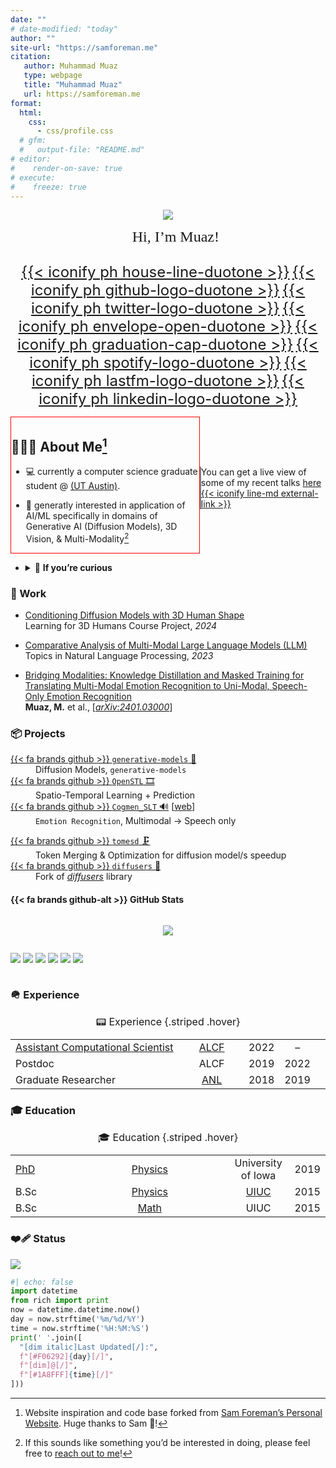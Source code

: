 ```yaml
---
date: ""
# date-modified: "today"
author: ""
site-url: "https://samforeman.me"
citation:
   author: Muhammad Muaz
   type: webpage
   title: "Muhammad Muaz"
   url: https://samforeman.me
format:
  html:
    css:
      - css/profile.css
  # gfm:
  #   output-file: "README.md"
# editor:
#    render-on-save: true
# execute:
#    freeze: true
---
```


<!-- ## Muhammad Muaz -->

::: {style="font-size:1.0em; text-align: center;"}

[![](./assets/Muaz_Picture.jpg)]{.profile-avatar style="width: 100%; border: 0px solid var(--bg-border)!important;"}

[[👋 Hi, I'm Muaz!]{.dim-text style="font-family:var(--font-family-headings);"} ]{style="font-size: 1.5rem; color: var(--dim-text)!important; padding-bottom: 0pt; font-family: 'IBM Plex Sans Condensed'; font-weight: 500;"}

::: {style="display: flex; flex-direction: row; align-items: center; text-align: center!important; justify-content: center; background-color: var(--link-bg-color);"}

[[[{{< iconify ph house-line-duotone >}}]{.icon style="background-color:rgba(0,0,0,0.0);!important"}](https://samforeman.me)]{.icon style="font-size:1.5rem; padding-right: 0pt;"}
[[{{< iconify ph github-logo-duotone >}}](https://github.com/saforem2)]{.icon style="font-size:1.5rem; padding-left: 0pt; padding-right: 0pt"}
[[{{< iconify ph twitter-logo-duotone >}}](https://www.twitter.com/saforem2)]{.icon style="font-size:1.5rem; padding-left: 0pt; padding-right: 0pt"}
[[{{< iconify ph envelope-open-duotone >}}](mailto:///foremans@anl.gov)]{.icon style="font-size:1.5rem; padding-left: 0pt; padding-right: 0pt"}
[[{{< iconify ph graduation-cap-duotone >}}](https://scholar.google.com/citations?user=vV_1zDwAAAAJ&hl=en)]{.icon style="font-size:1.5rem; padding-left: 0pt; padding-right: 0pt"}
[[{{< iconify ph spotify-logo-duotone >}}](https://open.spotify.com/user/saforem2)]{.icon style="font-size:1.5rem; padding-left: 0pt; padding-right: 0pt"}
[[{{< iconify ph lastfm-logo-duotone >}}](https://www.last.fm/user/saforem2)]{.icon style="font-size:1.5rem; padding-left: 0pt; padding-right: 0pt"}
[[{{< iconify ph linkedin-logo-duotone >}}](https://linkedin.com/in/saforem2)]{.icon style="font-size:1.5rem; padding-left: 0pt; padding-right: 0pt"}

:::

:::

::: {layout="[ [60,-5,30] ]" layout-valign="center" style="display: flex; flex-direction: row; align-items: center; text-wrap: wrap"}

::: {style="border: 1px solid red;"}

## 🧑🏻‍💻 About Me[^inspiration]

- 💻 currently a computer science graduate student @
  [(UT Austin)](https://www.cs.utexas.edu/).

<!-- - 🧪 generally interested in the application of AI / ML + HPC to computational
problems in science[^disciplines] -->

- 🚀 generatly interested in application of AI/ML specifically in domains of Generative AI (Diffusion Models), 3D Vision, & Multi-Modality[^contribution]

[^contribution]: If this sounds like something you'd be interested in doing, please
  feel free to [reach out to me](mailto:m.muaz@utexas.edu)!
[^inspiration]: Website inspiration and code base forked from [Sam Foreman's Personal Website](https://github.com/saforem2/personal_site). Huge thanks to Sam 🐐!

<!-- [^disciplines]: So far, for: \{Lattice QCD, Quantum Mechanics, Biology (Protein
  Generation, Drug Discovery), and Climate Modeling / Weather Forecasting\} -->

:::

::: {style="margin-top:0.6rem;"}
::: {.callout-tip icon=false aria-title="Recent Talks" title='🎤 [Recent Talks]{.dim-text}' collapse="false" style="text-align: left!important; width:100%; background:var(--code-bg)!important; border: none!important; border-left: 2px solid #838383!important; border-radius: 0pt!important; opacity:100%;"}
You can get a live view of some of my recent talks [[here {{< iconify line-md external-link >}}](/qmd/slides.qmd)]{.bright-text}
:::

<!-- ::: {.callout-tip icon=false aria-title="Now Playing" title='[![](https://api.iconify.design/logos:spotify-icon.svg?color=%23888888) Now Playing:]{style="color:#1ED760;"}' collapse="true" style='width:100%; border: none!important; border-left: 2px solid #1ED760!important; border-radius: 0pt!important; opacity: 100%;'}
[![](https://spotify-github-profile.vercel.app/api/view?uid=saforem2&cover_image=true&theme=novatorem&bar_color=53b14f&bar_color_cover=true)](https://spotify-github-profile.vercel.app/api/view?uid=saforem2&redirect=true)
::: -->
:::
:::

- <details closed><summary>👀 <strong>If you're curious</strong></summary>

  - <details closed><summary>📍 How I got here</summary>

      [NOTE: Update the **NEW** text below !!]: #

      My Ph.D. is currently focused on techniques to optimize the inference complexity of deep generative models such as [SVD](https://huggingface.co/stabilityai/stable-video-diffusion-img2vid-xt-1-1), [Latte](https://github.com/Vchitect/Latte). In 🧍terms, _I try to make these models run faster_.

      Recently in May 2024, I also completed my Masters 🎓 in Computer Science from [(UT Austin)](https://www.cs.utexas.edu/). 🎉🎉


      Prior to this, I completed bachelors degree (Electrical Engineering, 2021) at the Lahore University of Management Sciences [LUMS](https://sbasse.lums.edu.pk/department-of-electrical-engineering). My undegraduate dissertation was titled [Vibration Estimation and Object Localization using RFID Technology in Challenging Environments](https://drive.google.com/file/d/1FQbaxQjkI3L19TNtLYqVuayAJEQYwo8a/view?usp=sharing).
      !!

    </details>

  <!-- - <details closed><summary>🤔 What I work on</summary>

    As a member of the [AI / ML Group](https://www.alcf.anl.gov/about/people/group/506) at
    [ALCF](https://alcf.anl.gov), I work on:

    ::: {.flex-container}

    ::: {.flex-container}
    - [AI + Science](https://github.com/saforem2/)

      - [Building better sampling methods for Lattice QCD](https://github.com/saforem2/l2hmc-qcd)

      - [GenSLM: Genome-Scale Language Models](https://www.biorxiv.org/content/10.1101/2022.10.10.511571v2)

      - [Foundation models for long term climate forecasting](https://saforem2.github.io/climate-analysis)
    :::

    ::: {.flex-container}
    - [Scaling Large Language Models](https://github.com/saforem2/Megatron-DS-Benchmarking)

    - [Optimizing distributed training across thousands of GPUs](https://github.com/argonne-lcf/mlprof)

    - Building new parallelism techniques for efficient scaling

    - Generative modeling (esp. for physical systems)
    :::

    :::

    </details> -->

</details>

::: {.panel-tabset}

### 📝 Work

- [Conditioning Diffusion Models with 3D Human Shape](https://drive.google.com/file/d/1TTZSs92oO6KJD_tEJTvlWkUM3vnozNhF/view?usp=sharing)\
    [Learning for 3D Humans Course Project, _2024_]{.dim-text}

- [Comparative Analysis of Multi-Modal Large Language Models (LLM)](https://atosystem.github.io/VisualTextPioneer/blog/2022/visual-text-poineer) \
    [Topics in Natural Language Processing, _2023_]{.dim-text}

- [Bridging Modalities: Knowledge Distillation and Masked Training for Translating Multi-Modal Emotion Recognition to Uni-Modal, Speech-Only Emotion Recognition](https://arxiv.org/abs/2401.03000)\
    [**Muaz, M.** et al., \[[_arXiv:2401.03000_](https://arxiv.org/abs/2401.03000)\]]{.dim-text}


<!-- **NOTE**: [You can find a full list of my publications on my [Google Scholar](https://scholar.google.com/citations?user=vV_1zDwAAAAJ&hl=en)]{.dim-text}

- [Intro to HPC Bootcamp: Engaging New Communities Through Energy Justice Projects](https://jocse.org/downloads/jocse-15-1-10.pdf)  
    [Journal of Computational Science, _2024_]{.dim-text}

- [Thorough Characterization and Analysis of Large Transformer Model Training At-Scale](https://doi.org/10.1145/3639034)  
    [Proc. ACM Meas. Anal. Comput. Syst. _03/2024_]{.dim-text}

- [MLMC: Machine Learning Monte Carlo for Lattice Gauge Theory](https://arxiv.org/abs/2312.08936)  
    [**S. Foreman** et al. [Lattice, 2023 (Proceedings)](https://indico.fnal.gov/event/57249/), _12/2023_]{.dim-text}

- [Protein Generation via Genome-scale Language Models with Bio-physical Scoring ](https://dl.acm.org/doi/abs/10.1145/3624062.3626087)  
    [@ SC'23, _11/2023_]{.dim-text}

- {{< iconify logos microsoft-icon >}} [DeepSpeed4Science Initiative: Enabling Large-Scale Scientific Discovery \[...\]](https://arxiv.org/abs/2310.04610)  
    [@ [NeurIPS 2023 AI For Science Workshop](https://ai4sciencecommunity.github.io/neurips23.html), _10/2023_]{.dim-text}

  - [{{< iconify fluent-emoji-flat test-tube >}} DeepSpeed4Science.ai Blog Post](https://deepspeed4science.ai/2023/09/18/model-showcase-genslms/)

  - [{{< iconify fluent-emoji-flat newspaper >}} Loooooooong Sequence Lengths](/qmd/dsblog.qmd)

- [Comprehensive Performance Study of LLMs on Novel AI Accelerators](https://arxiv.org/abs/2310.04607)  
    [M. Emani, **S. Foreman**, et al., [IPDPS 2024](https://www.ipdps.org/), _10/2023_]{.dim-text}

- [Exploratory Analysis of Climate Data with `ClimRR`](https://saforem2.github.io/climate-analysis)  
    [**S. Foreman**, [Intro to HPC Bootcamp @ NERSC](https://github.com/NERSC/intro-HPC-bootcamp-2023), _08/2023_]{.dim-text}

<!-- SARS-CoV-2 evolutionary dynamics -->

<!-- - 🏆 [**GenSLMs: Genome-scale language models reveal** \[...\]](https://www.biorxiv.org/content/10.1101/2022.10.10.511571v1.abstract)  
    [@ SC'22 _10/2022_]{.dim-text}

  - 🥇 [ACM Gordon Bell Special Prize](https://www.acm.org/media-center/2022/november/gordon-bell-special-prize-covid-research-2022)

- [Lattice QCD and Particle Physics](https://arxiv.org/abs/2207.07641)  
    [A.S. Kronfeld et al., _07/2022_]{.dim-text}

- [Applications of ML to Lattice QFT](https://arxiv.org/abs/2202.05838)  
    [D. Boyda, S. Calí, **S. Foreman**, et al., \[[_arXiv:2202.05838_](https://arxiv.org/abs/2202.05838)\], _02/2022_]{.dim-text}

- [LeapFrogLayers: Trainable Framework for Effective Sampling](https://arxiv.org/abs/2112.01582)  
    [**S. Foreman**, X.Y. Jin, J.C. Osborn, [Lattice, _2021_](https://indico.cern.ch/event/1006302)]{.dim-text}

- [HMC with Normalizing Flows](https://arxiv.org/abs/2112.01586) \[[slides](https://indico.cern.ch/event/1006302/contributions/4380743/)\]  
    [**S. Foreman** et al., [Lattice, _2021_](https://indico.cern.ch/event/1006302/)]{.dim-text}

- [Deep Learning Hamiltonian Monte Carlo](https://arxiv.org/abs/2105.03418)  \[[+ poster](https://simdl.github.io/posters/57-supp_DLHMC_Foreman_SimDL-ICLR2021_poster1.pdf)\]  
    [**S. Foreman**, X.Y. Jin, & J.C. Osborn, @ [SimDL Workshop @ ICLR](https://simdl.github.io/), _2021_]{.dim-text}

- [Machine Learning and Neural Networks for Field Theory](https://bit.ly/snowmass_ml2020)  
    [**S. Foreman**, X.Y. Jin, & J.C. Osborn, [SnowMass](https://snowmass21.org/), _2020_]{.dim-text}

- [Examples of renormalization group transformations for image sets](https://journals.aps.org/pre/abstract/10.1103/PhysRevE.98.052129)  
    [**S. Foreman** et al., Physical Review E., _2018_]{.dim-text}

- [RG inspired Machine Learning for lattice field theory](https://arxiv.org/abs/1710.02079)  
    [**S. Foreman** et al., [_arXiv:1710.02079_](https://www.arxiv.or/abs/1710.02079), _2017_]{.dim-text}

- [Large Energy Density in Three-Plate Nanocapacitors due to Coulomb Blockade](https://doi.org/10.1063/1.5009698)  
    [**S. Foreman** et al., _J. Appl. Phys_, _2018_]{.dim-text} --> 

<!-- ### 🦜 Talks

::: {style="font-size:0.8em;"}

- <details closed>
  <summary>
    <a
      href="https://saforem2.github.io/parallel-training-slides">🪧 <strong>Parallel
        Training Techniques</strong></a> @ <a
      href="https://github.com/argonne-lcf/ai-science-training-series/tree/main/06_parallel_training"><i>AI-4-Science
        Training Series</i></a> (<code>03/2024</code>)
  </summary>
  <iframe loading="lazy" allow="picture-in-picture"
    src="https://saforem2.github.io/parallel-training-slides" title="🪧 Parallel
    Training Techniques" width="100%" align="center" height="500"
    frameborder="0" webkitallowfullscreen mozallowfullscreen allowfullscreen
    style="border-radius:0.25rem;border:none;align:center;">
    <p>Your browser does not support iframes.</p>
  </iframe>
  </details>
- <details closed>
  <summary>
    <a href="https://saforem2.github.io/llm-workshop-talk">🪧 <strong>LLMs from
      Scratch</strong></a> @ <a
      href="https://github.com/argonne-lcf/llm-workshop"><i>LLM Tutorial
        Workshop</i></a>
  </summary>
  <iframe loading="lazy" allow="picture-in-picture"
    src="https://saforem2.github.io/llm-workshop-talk" title="🪧 LLMs from
    Scratch" width="100%" align="center" height="500" frameborder="0"
    webkitallowfullscreen mozallowfullscreen allowfullscreen
    style="border-radius:0.25rem;border:none;align:center;">
    <p>Your browser does not support iframes.</p>
  </iframe>
  </details> -->

<!-- - <details closed> -->
<!--   <summary> -->
<!--     <a href="https://saforem2.github.io/llm-workshop-talk">🪧 <strong>LLMs from Scratch</strong></a> @ <a href="https://github.com/argonne-lcf/llm-workshop" target="_blank" rel="noopener noreferrer"><i>LLM Tutorial Workshop</i></a> (<code>02/2024</code>) -->
<!--   </summary> -->
<!--   <iframe loading="lazy" allow="picture-in-picture" src="https://saforem2.github.io/llm-workshop-talk" title="🪧 LLMs from Scratch" width="100%" align="center" height="500" frameborder="0" webkitallowfullscreen mozallowfullscreen allowfullscreen style="border-radius:0.25rem;border:none;align:center;"> -->
<!--     <p>Your browser does not support iframes.</p> -->
<!--   </iframe> -->
<!--   </details> -->
<!-- - <details closed>
  <summary>
    <a href="https://github.com/saforem2/LLM-tutorial">🪧 <strong>Creating Small(-ish) LLMs</strong></a> @ <a href="https://github.com/brettin/llm_tutorial"><em>LLM Tutorial Workshop (1)</em></a>, (<code>11/2023</code>)
  </summary>
  <iframe loading="lazy" allow="picture-in-picture" src="https://saforem2.github.io/LLM-tutorial" title="🪧 Creating Small(-ish) LLMs" width="100%" align="center" height="500" frameborder="0" webkitallowfullscreen mozallowfullscreen allowfullscreen style="border-radius:0.25rem;border:none;align:center;">
    <p>Your browser does not support iframes.</p>
  </iframe>
  </details>

- <details closed>
  <summary>
    <a href="https://saforem2.github.io/oneapi-talk"> 🪧 <strong>Exascale Science on Aurora</strong></a> @ <a href="https://www.alcf.anl.gov/events/alcf-hands-hpc-workshop"><em>Intel oneAPI Workshop @ UIC</em></a>, (<code>10/2023</code>)
  </summary>
  <iframe loading="lazy" allow="picture-in-picture" src="https://saforem2.github.io/oneapi-talk" title="🪧 Exascale Science on Aurora" width="100%" align="center" height="500" frameborder="0" style="border-radius:0.25rem;border:none;align:center;">
    <p>Your browser does not support iframes.</p>
  </iframe>
  </details>

- <details closed>
  <summary>
    <a href="https://saforem2.github.io/llm-lunch-talk">🪧 <strong>LLM Lunch Talk</strong></a> @ <a href="https://www.alcf.anl.gov/events/alcf-hands-hpc-workshop"><em>ALCF Hands On HPC Workshop</em></a>, (<code>10/2023</code>)
  </summary>
  <iframe loading="lazy" allow="picture-in-picture" src="https://saforem2.github.io/llm-lunch-talk/#/section" title="🪧 LLMs on Polaris" width="100%" align="center" height="500" frameborder="0" webkitallowfullscreen mozallowfullscreen allowfullscreen style="border-radius:0.25rem;border:none;align:center;">
    <p>Your browser does not support iframes.</p>
  </iframe>
  </details>

- <details closed>
  <summary>
    <a href="https://saforem2.github.io/scaling4science">🪧 <strong>Scaling LLMs 4 Science</strong></a> @ <a href="https://events.cels.anl.gov/event/426/overview"><em>Data-Intensive Computing + AI/ML at Scale</em></a>, (<code>08/2023</code>)
  </summary>
  <iframe loading="lazy" allow="picture-in-picture" src="https://saforem2.github.io/scaling4science/#/section" title="🪧 Scaling LLMs for Science and Ongoing Collaborations" width="100%" align="center" height="500" frameborder="0" webkitallowfullscreen mozallowfullscreen allowfullscreen style="border-radius:0.25rem;border:none;align:center;">
    <p>Your browser does not support iframes.</p>
  </iframe>
  </details>

- <details closed>
  <summary>
    <a href="https://saforem2.github.io/lattice23">🪧 <strong>MLMC: Machine Learning Monte Carlo for LGT</strong></a>, @ <a href="https://mlmc2022.github.io/">Lattice 2023</a>, (<code>07/2023</code>)
  </summary>
  <iframe loading="lazy" allow="picture-in-picture" src="https://saforem2.github.io/lattice23/#/title-slide" title="🪧 MLMC: Machine Learning Monte Carlo" width="100%" align="center" height="500" frameborder="0" webkitallowfullscreen mozallowfullscreen allowfullscreen style="border-radius:0.25rem;border:none;align:center;">
    <p>Your browser does not support iframes.</p>
  </iframe>
  </details>

- <details closed>
  <summary>
    <a href="https://saforem2.github.io/lqcd-pasc23/">🪧 <strong>Generative Modeling and Efficient Sampling</strong></a>, @ <a href="https://pasc23.pasc-conference.org/">PASC23</a>, (<code>07/2023</code>)
  </summary>
  <iframe loading="lazy" allow="picture-in-picture" src="https://saforem2.github.io/lqcd-pasc23/" title="🪧 Generative Modeling and Efficient Sampling" width="100%" align="center" height="500" frameborder="0" webkitallowfullscreen mozallowfullscreen allowfullscreen style="border-radius:0.25rem;border:none;align:center;">
    <p>Your browser does not support iframes.</p>
  </iframe>
  </details>

- <details closed>
  <summary>
    <a href="https://saforem2.github.io/deep-fridays">🪧 <strong>Efficient Sampling for LGT</strong></a>, @ <a href="https://www.cs.unibo.it/~asperti/deep_fridays.html">Deep Fridays @ U. Bologna</a>, (<code>04/2023</code>)
  </summary>
  <iframe loading="lazy" allow="picture-in-picture" src="https://saforem2.github.io/deep-fridays/" title="🪧 Efficient Sampling for Lattice Gauge Theory" width="100%" align="center" height="500" frameborder="0" webkitallowfullscreen mozallowfullscreen allowfullscreen style="border-radius:0.25rem;border:none;align:center;">
    <p>Your browser does not support iframes.</p>
  </iframe>
  </details>

- <details closed>
  <summary>
    <a href="https://saforem2.github.io/ai4sci-large-scale-training">🪧 <strong>Large Scale Training</strong></a>, @ <a href="https://github.com/argonne-lcf/ai-science-training-series">AI-4-Science on Supercomputers</a>, (<code>02/2023</code>)
  </summary>
  <iframe loading="lazy" allow="picture-in-picture" src="https://saforem2.github.io/ai4sci-large-scale-training/#" title="🪧 Large Scale Training" width="100%" align="center" height="500" frameborder="0" webkitallowfullscreen mozallowfullscreen allowfullscreen style="border-radius:0.25rem;border:none;align:center;">
    <p>Your browser does not support iframes.</p>
  </iframe>
  </details>

- <details closed>
  <summary>
    <a href="https://saforem2.github.io/hparam-management-sdl2022">🪧 <strong>Hyperparameter Management</strong></a>, @ <a href="https://www.alcf.anl.gov/events/2022-alcf-simulation-data-and-learning-workshop">2022 ALCF SDL Workshop</a>, (<code>10/2022</code>)
  </summary>
  <iframe loading="lazy" allow="picture-in-picture" src="https://saforem2.github.io/hparam-management-sdl2022" title="🪧 Hyperparameter Management" width="100%" align="center" height="500" frameborder="0" webkitallowfullscreen mozallowfullscreen allowfullscreen style="border-radius:0.25rem;border:none;align:center;">
    <p>Your browser does not support iframes.</p>
  </iframe>
  </details>

- <details closed>
  <summary>
    <a href="https://saforem2.github.io/ATPESC-StatisticalLearning">🪧 <strong>Statistical Learning</strong></a>, @ <a href="https://extremecomputingtraining.anl.gov/">ATPESC 2022</a>, (<code>08/2022</code>) <a href="https://github.com/argonne-lcf/ATPESC_MachineLearning/blob/master/00_statisticalLearning/src/atpesc/notebooks/statistical_learning.ipynb">📕 accompanying notebook</a>
  </summary>
  <iframe loading="lazy" allow="picture-in-picture" src="https://saforem2.github.io/ATPESC-StatisticalLearning/#/" title="🪧 Statistical Learning" width="100%" align="center" height="500" frameborder="0" webkitallowfullscreen mozallowfullscreen allowfullscreen style="border-radius:0.25rem;border:none;align:center;">
    <p>Your browser does not support iframes.</p>
  </iframe>
  </details>

- <details closed>
  <summary>
    <a href="https://saforem2.github.io/anl-job-talk/">🪧 <strong>Scientific Data Science: An Emerging Symbiosis</strong></a> @ ANL, (<code>05/2022</code>)
  </summary>
  <iframe loading="lazy" allow="picture-in-picture" src="https://saforem2.github.io/anl-job-talk" title="🪧 Scientific Data Science" width="100%" align="center" height="500" frameborder="0" webkitallowfullscreen mozallowfullscreen allowfullscreen style="border-radius:0.25rem;border:none;align:center;">
    <p>Your browser does not support iframes.</p>
  </iframe>
  </details>

- <details closed>
  <summary>
    <a href="https://saforem2.github.io/physicsSeminar">🪧 <strong>Machine Learning in HEP</strong></a>, @ UNC Greensboro, (<code>03/2022</code>)
  </summary>
  <iframe loading="lazy" allow="picture-in-picture" src="https://saforem2.github.io/physicsSeminar" title="🪧 Machine Learning in HEP" width="100%" align="center" height="300" frameborder="0" webkitallowfullscreen mozallowfullscreen allowfullscreen style="border:none;border-radius:0.25rem;">
    <p>Your browser does not support iframes.</p>
  </iframe>
  </details>

- <details closed>
  <summary>
    <a href="https://saforem2.github.io/l2hmc-dwq25/">🪧 <strong>Accelerated Sampling Methods for LGT</strong></a> @ <a href="https://indico.bnl.gov/event/13576/"><em>"DWQ@25 \[BNL\]"</em></a>, (<code>12/2021</code>)
  </summary>
  <iframe loading="lazy" allow="picture-in-picture" src="https://saforem2.github.io/l2hmc-dwq25/" title="🪧 Accelerated Sampling Methods for Lattice Gauge Theory" width="100%" align="center" height="500" frameborder="0" webkitallowfullscreen mozallowfullscreen allowfullscreen style="border-radius:0.25rem;border:none;align:center;">
    <p>Your browser does not support iframes.</p>
  </iframe>
  </details>

- <details closed>
  <summary>
    <a href="https://saforem2.github.io/l2hmc_talk_ect2021/">🪧 <strong>Training Topological Samplers</strong></a> @ <a href="https://indico.ectstar.eu/event/77/contributions/2349/"><em>ML4HEP</em></a> @ ECT* Trento, (<code>09/2021</code>)
  </summary>
  <iframe loading="lazy" allow="picture-in-picture" src="https://saforem2.github.io/l2hmc_talk_ect2021" title="🪧 Training Topological Samplers for Lattice Gauge Theory" width="100%" align="center" height="500" frameborder="0" webkitallowfullscreen mozallowfullscreen allowfullscreen style="border-radius:0.25rem;border:none;align:center;">
    <p>Your browser does not support iframes.</p>
  </iframe>
  </details>

- <details closed>
  <summary>
    <a href="https://github.com/saforem2/l2hmc-qcd">🪧 <strong>l2hmc-qcd</strong></a> @ <em>MIT Lattice Group Seminar</em>, (<code>2021</code>)
  </summary>
  </details>

- <details closed>
  <summary>
    <a href="https://bit.ly/mainz21">🪧 <strong>Deep Learning HMC</strong></a> @ <a href="https://bit.ly/mainz21_overview"><em>ML Techniques in LQCD</em></a>, (<code>2021</code>)
  </summary>
  <iframe loading="lazy" allow="picture-in-picture" src="https://bit.ly/mainz21" title="🪧 Deep Learning HMC for Improved Gauge Generation" width="100%" align="center" height="500" frameborder="0" webkitallowfullscreen mozallowfullscreen allowfullscreen style="border-radius:0.25rem;border:none;align:center;">
    <p>Your browser does not support iframes.</p>
  </iframe>
  </details>

- <details closed>
  <summary>
  <a href="https://slides.com/samforeman/l2hmc-qcd-93bc0c">🪧 <strong>Machine Learning for Lattice QCD</strong></a> @ University of Iowa, (<code>2020</code>)
  </summary>
  </details>

- <details closed>
  <summary>
    <a href="https://bit.ly/latt2018">🪧 <strong>Machine learning analysis of the Ising model transition</strong></a> @ <a href="https://indico.fnal.gov/event/15949/overview"><em>Lattice, 2018</em></a></p>
  </summary>
  <iframe loading="lazy" allow="picture-in-picture" src="https://slides.com/samforeman/l2hmc-qcd-93bc0c" title="🪧 Machine Learning for Lattice QCD" width="100%" align="center" height="500" frameborder="0" webkitallowfullscreen mozallowfullscreen allowfullscreen style="border-radius:0.25rem;border:none;align:center;">
    <p>Your browser does not support iframes.</p>
  </iframe>
  </details>

- **Machine Learning Analysis of Ising Worms** @ _Brookhaven National Laboratory_, (`2017`)

::: -->

### 📦 Projects

::: {.flex-container style="margin-top: 1em;"}
::: {.flex-container}
[{{< fa brands github >}} `generative-models` 🤖](https://github.com/m-muaz/generative-models)
: Diffusion Models, `generative-models`



[{{< fa brands github >}} `OpenSTL` 🎞️](https://github.com/m-muaz/OpenSTL) 
: Spatio-Temporal Learning + Prediction


[{{< fa brands github >}} `Cogmen_SLT` 🔊](https://github.com/m-muaz/Cogmen_SLT) \[[web](https://arxiv.org/abs/2401.03000)\]
: `Emotion Recognition`, Multimodal -> Speech only

:::

::: {.flex-container}
[{{< fa brands github >}} `tomesd` 🗜️](https://github.com/m-muaz/tomesd)
: Token Merging & Optimization for diffusion model/s speedup


[{{< fa brands github >}} `diffusers` 🧨 ](https://github.com/m-muaz/diffusers)
: Fork of _[diffusers](https://github.com/huggingface/diffusers)_ library


:::
:::

[^ezpz]: ⚡ powered by [`ezpz`](https://github.com/saforem2/ezpz) 🍋

[^opinionated]: Forked from {{< iconify icon-park fork >}} ~~[{{< fa brands github >}} `saforem2/opinionated`](https://github.com/saforem2/opinonated)~~



#### [{{< fa brands github-alt >}}]{.yellow-text} GitHub Stats


::: {.callout-tip icon="false" collapse="false" style='width:100%; background-color: rgba(28, 28, 28, 0.0)!important; border-color: var(--bg-border)!important;' title='[{{< fa brands github >}}]{.yellow-text} [GitHub Stats]{.dim-text} [([`m-muaz`](https://github.com/m-muaz)):]{.dim-text}'}


:::: {.columns style="display: flex; flex-direction: row; align-items: center; text-align:left;"}

::: {.column style="text-align: center;"}

[![](https://github-readme-stats.vercel.app/api?username=m-muaz&hide=prs&theme=transparent&text_color=838383&hide_border=true&rank_icon=github)](https://github.com/m-muaz)

:::

<!-- ::: {.column style="text-align:left;"}


[![](https://github-readme-stats.vercel.app/api/wakatime?username=m-muaz&hide_border=true&layout=compact&theme=transparent&text_color=838383)](https://github.com/m-muaz/)

::: -->

::::

::: {.img-container style="text-align:center; display: flex; margin-left: auto; margin-right: auto;"}

[![](https://github-readme-stats.vercel.app/api/pin/?username=m-muaz&repo=generative-models&theme=transparent&show_icons=true&show_owner=true&include_all_commits=true&hide_border=true&text_color=838383&title_color=838383)](https://github.com/m-muaz/generative-models)
[![](https://github-readme-stats.vercel.app/api/pin/?username=m-muaz&repo=Cogmen_SLT&theme=transparent&show_icons=true&include_all_commits=true&hide_border=true&icon_color=838383&title_color=838383)](https://github.com/m-muaz/Cogmen_SLT)
[![](https://github-readme-stats.vercel.app/api/pin/?username=m-muaz&repo=sd-scripts&theme=transparent&show_icons=true&include_all_commits=true&hide_border=true&text_color=838383&title_color=838383)](https://github.com/m-muaz/sd-scripts)
[![](https://github-readme-stats.vercel.app/api/pin/?username=m-muaz&repo=OpenSTL&theme=transparent&show_icons=true&include_all_commits=true&hide_border=true&text_color=838383&title_color=838383)](https://github.com/m-muaz/OpenSTL)
[![](https://github-readme-stats.vercel.app/api/pin/?username=m-muaz&repo=diffusers&theme=transparent&show_icons=true&include_all_commits=true&hide_border=true&text_color=838383&title_color=838383)](https://github.com/m-muaz/diffusers)
[![](https://github-readme-stats.vercel.app/api/pin/?username=m-muaz&repo=nvim-config&theme=transparent&show_icons=true&include_all_commits=true&hide_border=true&text_color=838383&title_color=838383)](https://github.com/m-muaz/nvim-config)
<!-- [![](https://github-readme-stats.vercel.app/api/pin/?username=nftqcd&repo=fthmc&theme=transparent&show_icons=true&include_all_commits=true&hide_border=true&text_color=838383&title_color=838383)](https://github.com/nftqcd/fthmc)
[![](https://github-readme-stats.vercel.app/api/pin/?username=argonne-lcf&repo=CompPerfWorkshop&theme=transparent&show_icons=true&include_all_commits=true&hide_border=true&text_color=838383)](https://github.com/argonne-lcf/CompPerfWorkshop)
[![](https://github-readme-stats.vercel.app/api/pin/?username=argonne-lcf&repo=ai-science-training-series&theme=transparent&show_icons=true&include_all_commits=true&hide_border=true&text_color=838383&title_color=838383)](https://github.com/argonne-lcf/ai-science-training-series) -->
<!-- [![](https://github-readme-stats.vercel.app/api/pin/?username=argonne-lcf&repo=mlprof&theme=transparent&show_icons=true&include_all_commits=true&hide_border=true&text_color=838383&title_color=838383)](https://github.com/argonne-lcf/mlprof)
[![](https://github-readme-stats.vercel.app/api/pin/?username=argonne-lcf&repo=user-guides&theme=transparent&show_icons=true&include_all_commits=true&hide_border=true&text_color=838383&title_color=838383)](https://github.com/argonne-lcf/user-guides) -->


<!-- [![github](https://github-readme-stats.vercel.app/api/pin/?username=saforem2&repo=l2hmc-qcd&theme=transparent&include_all_commits=true&hide_border=true&icon_color=#00CCFF&title_color=#00CCFF&bg_color=#1c1c1c)](https://github.com/saforem2/l2hmc-qcd) -->
<!-- <a href="https://github.com/saforem2/lattice23"><img src="https://github-readme-stats.vercel.app/api/pin/?username=saforem2&repo=lattice23&theme=transparent&show_icons=true&include_all_commits=true&hide_border=true&icon_color=#00CCFF&title_color=#00CCFF&bg_color=#1c1c1c" /></a> -->
<!-- <a href="https://github.com/nftqcd/fthmc"><img src="https://github-readme-stats.vercel.app/api/pin/?username=nftqcd&repo=fthmc&theme=transparent&show_icons=true&include_all_commits=true&hide_border=true&icon_color=#00CCFF&title_color=#00CCFF&bg_color=#1c1c1c" /></a> -->
<!-- <a href="https://github.com/saforem2/climate-analysis"><img src="https://github-readme-stats.vercel.app/api/pin/?username=saforem2&repo=climate-analysis&theme=transparent&show_icons=true&include_all_commits=true&hide_border=true&icon_color=#00CCFF&title_color=#00CCFF&bg_color=#1c1c1c" /></a> -->
<!-- <a href="https://github.com/argonne-lcf/ai-science-training-series"><img src="https://github-readme-stats.vercel.app/api/pin/?username=argonne-lcf&repo=ai-science-training-series&theme=transparent&show_icons=true&include_all_commits=true&hide_border=true&icon_color=#00CCFF&title_color=#00CCFF&bg_color=#1c1c1c" /></a> -->
<!-- <a href="https://github.com/argonne-lcf/mlprof"><img src="https://github-readme-stats.vercel.app/api/pin/?username=argonne-lcf&repo=mlprof&theme=transparent&show_icons=true&include_all_commits=true&hide_border=true&icon_color=#00CCFF&title_color=#00CCFF&bg_color=#1c1c1c" /></a> -->
<!-- <a href="https://github.com/argonne-lcf/user-guides"><img src="https://github-readme-stats.vercel.app/api/pin/?username=argonne-lcf&repo=user-guides&theme=transparent&show_icons=true&include_all_commits=true&hide_border=true&icon_color=#00CCFF&title_color=#00CCFF&bg_color=#1c1c1c" /></a> -->
<!-- <a href="https://github.com/saforem2/personal_site"><img src="https://github-readme-stats.vercel.app/api/pin/?username=saforem2&repo=personal_site&theme=transparent&show_icons=true&include_all_commits=true&hide_border=true&icon_color=#00CCFF&title_color=#00CCFF&bg_color=#1c1c1c" /></a> -->

:::



<!-- ::: {.callout-tip icon="false" collapse="false" style="width:100%; background-color: rgba(28, 28, 28, 0.0); border-color: var(--bg-border)!important;" title="[`l2hmc-qcd`](https://saforem2.github.io/l2hmc-qcd)"}

::: {style="text-align:center;"}

[![](https://raw.githubusercontent.com/saforem2/l2hmc-qcd/main/assets/logo-small.svg)](https://saforem2.github.io/l2hmc-qcd)  
[{{< fa brands github >}} GitHub repo](https://github.com/saforem2/l2hmc-qcd) -->

<!-- <a href="https://github.com/saforem2/l2hmc-qcd"><img src="https://github-readme-stats.vercel.app/api/pin/?username=saforem2&repo=l2hmc-qcd&theme=transparent&include_all_commits=true&hide_border=true&icon_color=#00CCFF&title_color=#00CCFF&bg_color=#1c1c1c" /></a> -->
<!-- ![l2hmc-qcd](https://github.com/saforem2/saforem2/blob/main/assets/l2hmc-qcd-small.svg) -->

<!-- <a href="https://hits.seeyoufarm.com"><img alt="hits" src="https://hits.seeyoufarm.com/api/count/incr/badge.svg?url=https%3A%2F%2Fgithub.com%2Fsaforem2%2Fl2hmc-qcd&count_bg=%2300CCFF&title_bg=%23555555&icon=&icon_color=%23111111&title=👋&edge_flat=false"></a>    
<a href="https://github.com/saforem2/l2hmc-qcd/"><img alt="l2hmc-qcd" src="https://img.shields.io/badge/-l2hmc--qcd-252525?style=flat&logo=github&labelColor=gray"></a> <a href="https://www.codefactor.io/repository/github/saforem2/l2hmc-qcd"><img alt="codefactor" src="https://www.codefactor.io/repository/github/saforem2/l2hmc-qcd/badge"></a>
<br>
<a href="https://arxiv.org/abs/2112.01582"><img alt="arxiv" src="https://img.shields.io/badge/arXiv-2112.01582-B31B1B.svg"></a> <a href="https://arxiv.org/abs/2105.03418"><img alt="arxiv" src="https://img.shields.io/badge/arXiv-2105.03418-B31B1B.svg"></a> 
<br>
<a href="https://hydra.cc"><img alt="hydra" src="https://img.shields.io/badge/Config-Hydra-89b8cd"></a> <a href="https://pytorch.org/get-started/locally/"><img alt="pyTorch" src="https://img.shields.io/badge/PyTorch-ee4c2c?logo=pytorch&logoColor=white"></a> <a href="https://www.tensorflow.org"><img alt="tensorflow" src="https://img.shields.io/badge/TensorFlow-%23FF6F00.svg?&logo=TensorFlow&logoColor=white"></a> 
<br>
[<img src="https://raw.githubusercontent.com/wandb/assets/main/wandb-github-badge-28.svg" alt="Weights & Biases monitoring" height=20>](https://wandb.ai/l2hmc-qcd/l2hmc-qcd)

:::

::: -->

:::

<!-- ### 🎪 Events

- Organizer for:

  - [SC24 Workshop: High Performance Python for Science at Scale (HPPSS)](https://hppss.github.io/SC24/), November 2024

  - [SC23 Workshop: High Performance Python for Science at Scale (HPPSS)](https://hppss.github.io/SC23/), November 2023

  - [Machine Learning and Quantum Computing for Earth Sciences](https://17.usnccm.org/702) at 17th U. S. National Congress on Computational Mechanics, July 2023 -->

### 🪖 Experience

::: {#tbl-experience}
|                                                                                    |                              |      |      |     |
|:---------------------------------------------------------------------------------- |:----------------------------:|:----:|:----:|:---:|
| [Assistant Computational Scientist](https://alcf.anl.gov/about/people/sam-foreman) | [ALCF](https://alcf.anl.gov) | 2022 |  --  |     |
| Postdoc                                                                            |             ALCF             | 2019 | 2022 |     | 
| Graduate Researcher                                                                |  [ANL](https://anl.gov)  | 2018 | 2019 |     |

: 📟 Experience {.striped .hover}
:::

### 🎓 Education

::: {#tbl-education}

|                                       |                                                                                              |                                    |      |
|:------------------------------------- |:--------------------------------------------------------------------------------------------:|:----------------------------------:|:----:|
| [PhD](https://bit.ly/sam-foreman-phd) |                  [Physics](https://physics.uiowa.edu/graduate/phd-physics)                   |                University of Iowa  | 2019 |
| B.Sc                                  |  [Physics](https://grainger.illinois.edu/academics/undergraduate/majors-and-minors/physics)  |      [UIUC](https://illinois.edu/) | 2015 |
| B.Sc                                  |                       [Math](https://math.illinois.edu/)                                     |                        UIUC        | 2015 |

: 🎓 Education {.striped .hover}

:::

### ❤️‍🩹 Status


![](https://hits.seeyoufarm.com/api/count/incr/badge.svg?url=https%3A%2F%2Fsamforeman.me&count_bg=%2300CCFF&title_bg=%23303030&icon=&icon_color=%23E7E7E7&title=hits&edge_flat=false)
<!-- <a href="https://hits.seeyoufarm.com"><img align="center" src="https://hits.seeyoufarm.com/api/count/incr/badge.svg?url=https%3A%2F%2Fsamforeman.me&count_bg=%2300CCFF&title_bg=%23303030&icon=&icon_color=%23E7E7E7&title=hits&edge_flat=false"/></a> -->


```python
#| echo: false
import datetime
from rich import print
now = datetime.datetime.now()
day = now.strftime('%m/%d/%Y')
time = now.strftime('%H:%M:%S')
print(' '.join([
  "[dim italic]Last Updated[/]:",
  f"[#F06292]{day}[/]",
  f"[dim]@[/]",
  f"[#1A8FFF]{time}[/]"
]))
```

:::
